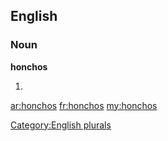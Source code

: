 ==English==

===Noun===
'''honchos'''

# {{plural of|[[honcho]]}}

[[Category:English plurals]]

[[ar:honchos]]
[[fr:honchos]]
[[my:honchos]]